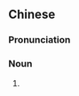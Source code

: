 {{also|電線杆兒|电线杆儿}}
==Chinese==
{{zh-forms|s=电线杆儿|type=31}}

===Pronunciation===
{{zh-pron
|m=diànxiàngǎnr
|cat=n
}}

===Noun===
{{zh-noun}}

# {{zh-erhua form of}}